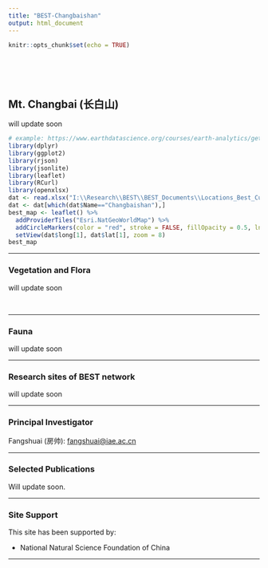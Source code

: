 ```yaml
---
title: "BEST-Changbaishan"
output: html_document
---
```


```r
knitr::opts_chunk$set(echo = TRUE)
```

<br>
<br>
<br>

## Mt. Changbai (长白山)

will update soon

<div align="center">
```r
# example: https://www.earthdatascience.org/courses/earth-analytics/get-data-using-apis/leaflet-r/
library(dplyr)
library(ggplot2)
library(rjson)
library(jsonlite)
library(leaflet)
library(RCurl)
library(openxlsx)
dat <- read.xlsx("I:\\Research\\BEST\\BEST_Documents\\Locations_Best_Current.xlsx")
dat <- dat[which(dat$Name=="Changbaishan"),]
best_map <- leaflet() %>%
  addProviderTiles("Esri.NatGeoWorldMap") %>%
  addCircleMarkers(color = "red", stroke = FALSE, fillOpacity = 0.5, lng=dat$long, lat=dat$lat, popup=dat$Name2)%>%
  setView(dat$long[1], dat$lat[1], zoom = 8)
best_map
```
</div>

<hr>

### **Vegetation and Flora**

will update soon

<br>

<hr>

### **Fauna**

will update soon


<hr>

### **Research sites of BEST network**

will update soon

<hr>

### **Principal Investigator**

Fangshuai (房帅): [fangshuai@iae.ac.cn](mailto:fangshuai@iae.ac.cn)

<hr>

### **Selected Publications**

Will update soon.

<hr>

### **Site Support**

This site has been supported by:

-   National Natural Science Foundation of China

<hr>